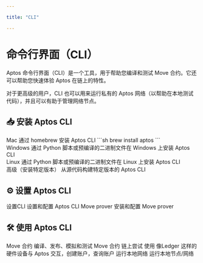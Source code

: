 ```yaml
---

title: "CLI"

---
```



# 命令行界面（CLI）

Aptos 命令行界面（CLI）是一个工具，用于帮助您编译和测试 Move 合约。它还可以帮助您快速体验 Aptos 在链上的特性。

对于更高级的用户，CLI 也可以用来运行私有的 Aptos 网络（以帮助在本地测试代码），并且可以有助于管理网络节点。

## 📥 安装 Aptos CLI

<Cards className="xl:grid-cols-2">
  <Card href="./cli/install-cli/install-cli-mac" className="flex flex-row gap-4">
    <Card.Image className="object-contain dark:invert" src="/docs/apple.svg" />
    <div className="flex flex-col gap-2">
      <Card.Title>Mac</Card.Title>
      <Card.Description>
         通过 homebrew 安装 Aptos CLI
         ```sh
         brew install aptos
         ```
      </Card.Description>
    </div>
  </Card>
  <Card href="./cli/install-cli/install-cli-windows" className="flex flex-row gap-4">
    <Card.Image src="/docs/windows.svg" />
    <div className="flex flex-col gap-2">
      <Card.Title>Windows</Card.Title>
      <Card.Description>
         通过 Python 脚本或预编译的二进制文件在 Windows 上安装 Aptos CLI
      </Card.Description>
    </div>
  </Card>
  <Card href="./cli/install-cli/install-cli-linux" className="flex flex-row gap-4">
    <Card.Image className="object-contain" src="/docs/linux.svg" />
    <div className="flex flex-col gap-2">
      <Card.Title>Linux</Card.Title>
      <Card.Description>
         通过 Python 脚本或预编译的二进制文件在 Linux 上安装 Aptos CLI
      </Card.Description>
    </div>
  </Card>
  <Card href="./cli/install-cli/install-cli-specific-version" className="flex flex-row gap-4">
    <Card.Image className="dark:invert" src="/docs/advanced.svg" />
    <div className="flex flex-col gap-2">
      <Card.Title>高级（安装特定版本）</Card.Title>
      <Card.Description>
         从源代码构建特定版本的 Aptos CLI
      </Card.Description>
    </div>
  </Card>
</Cards>

## ⚙️ 设置 Aptos CLI

<Cards>
  <Card href="./cli/setup-cli">
    <Card.Title>设置CLI</Card.Title>
    <Card.Description>设置和配置 Aptos CLI </Card.Description>
  </Card>
  <Card href="./cli/setup-cli/install-move-prover">
    <Card.Title> Move prover</Card.Title>
    <Card.Description>安装和配置 Move prover</Card.Description>
  </Card>
</Cards>

## 🛠️ 使用 Aptos CLI

<Cards>
  <Card href="./cli/working-with-move-contracts">
    <Card.Title>Move 合约</Card.Title>
    <Card.Description>编译、发布、模拟和测试 Move 合约 </Card.Description>
  </Card>
  <Card href="./cli/trying-things-on-chain">
    <Card.Title>链上尝试</Card.Title>
    <Card.Description>使用 像Ledger 这样的硬件设备与 Aptos 交互，创建账户，查询账户</Card.Description>
  </Card>
  <Card href="./cli/running-a-local-network">
    <Card.Title>运行本地网络</Card.Title>
    <Card.Description>运行本地节点/网络 </Card.Description>
  </Card>
</Cards>
